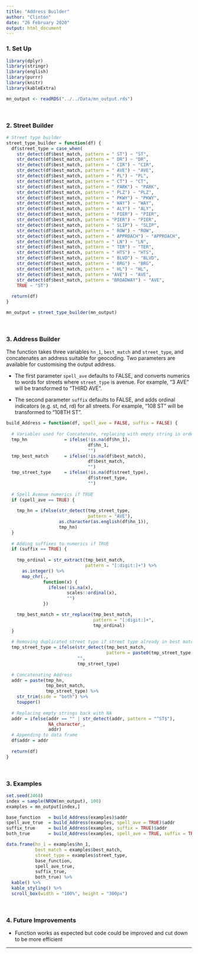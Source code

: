 ```yaml
---
title: "Address Builder"
author: "Clinton"
date: "26 February 2020"
output: html_document
---
```


### 1. Set Up

```r
library(dplyr)
library(stringr)
library(english)
library(purrr)
library(knitr)
library(kableExtra)

mn_output <- readRDS("../../Data/mn_output.rds")
```

<br>

### 2. Street Builder

```r
# Street type builder
street_type_builder = function(df) {
  df$street_type = case_when(
    str_detect(df$best_match, pattern = " ST") ~ "ST",
    str_detect(df$best_match, pattern = " DR") ~ "DR",
    str_detect(df$best_match, pattern = " CIR") ~ "CIR",
    str_detect(df$best_match, pattern = " AVE") ~ "AVE",
    str_detect(df$best_match, pattern = " PL") ~ "PL",
    str_detect(df$best_match, pattern = " CT") ~ "CT",
    str_detect(df$best_match, pattern = " PARK") ~ "PARK",
    str_detect(df$best_match, pattern = " PLZ") ~ "PLZ",
    str_detect(df$best_match, pattern = " PKWY") ~ "PKWY",
    str_detect(df$best_match, pattern = " WAY") ~ "WAY",
    str_detect(df$best_match, pattern = " ALY") ~ "ALY",
    str_detect(df$best_match, pattern = " PIER") ~ "PIER",
    str_detect(df$best_match, pattern = "PIER") ~ "PIER",
    str_detect(df$best_match, pattern = " SLIP") ~ "SLIP",
    str_detect(df$best_match, pattern = " ROW") ~ "ROW",
    str_detect(df$best_match, pattern = " APPROACH") ~ "APPROACH",
    str_detect(df$best_match, pattern = " LN") ~ "LN",
    str_detect(df$best_match, pattern = " TER") ~ "TER",
    str_detect(df$best_match, pattern = " HTS") ~ "HTS",
    str_detect(df$best_match, pattern = " BLVD") ~ "BLVD",
    str_detect(df$best_match, pattern = " BRG") ~ "BRG",
    str_detect(df$best_match, pattern = " HL") ~ "HL",
    str_detect(df$best_match, pattern = "AVE") ~ "AVE",
    str_detect(df$best_match, pattern = "BROADWAY") ~ "AVE",
    TRUE ~ "ST")
  
  return(df)
}

mn_output = street_type_builder(mn_output)
```

<br>

### 3. Address Builder

The function takes three variables `hn_1`, `best_match` and `street_type`, and concatenates an address suitable for geocoding. Two parameters are available for customising the output address. 

* The first parameter `spell_ave` defaults to FALSE, and converts numerics to words for streets where `street_type` is avenue. For example, "3 AVE" will be transformed to "THIRD AVE".

* The second parameter `suffix` defaults to FALSE, and adds ordinal indicators (e.g. st, nd, rd) for all streets. For example, "108 ST" will be transformed to "108TH ST".

```r
build_Address = function(df, spell_ave = FALSE, suffix = FALSE) {
  
  # Variables used for Concatenate, replacing with empty string in order to sanitise input for functions below. Also because otherwise NA would be concatenated
  tmp_hn              = ifelse(!is.na(df$hn_1),
                               df$hn_1,
                               "")
  tmp_best_match      = ifelse(!is.na(df$best_match),
                               df$best_match,
                               "")
  tmp_street_type     = ifelse(!is.na(df$street_type),
                               df$street_type,
                               "")
  
  # Spell Avenue numerics if TRUE
  if (spell_ave == TRUE) {
    
    tmp_hn = ifelse(str_detect(tmp_street_type, 
                               pattern = "AVE"),
                    as.character(as.english(df$hn_1)),
                    tmp_hn)
  }
  
  # Adding suffixes to numerics if TRUE
  if (suffix == TRUE) {
    
    tmp_ordinal = str_extract(tmp_best_match, 
                              pattern = "[:digit:]+") %>%
      as.integer() %>%
      map_chr(., 
              function(x) {
                ifelse(!is.na(x),
                       scales::ordinal(x),
                       "")
              })

    tmp_best_match = str_replace(tmp_best_match, 
                                 pattern = "[:digit:]+",
                                 tmp_ordinal)
  }
  
  # Removing duplicated street type if street type already in best match for street types that are not "ST"
  tmp_street_type = ifelse(str_detect(tmp_best_match,
                                      pattern = paste0(tmp_street_type, "$")),
                           "",
                           tmp_street_type)
  
  # Concatenating Address
  addr = paste(tmp_hn, 
               tmp_best_match, 
               tmp_street_type) %>%
    str_trim(side = "both") %>%
    toupper()
  
  # Replacing empty strings back with NA
  addr = ifelse(addr == "" | str_detect(addr, pattern = "^ST$"),
                NA_character_,
                addr)
  # Appending to data frame
  df$addr = addr
  
  return(df)
}
```

<br>

### 3. Examples

```r
set.seed(2468)
index = sample(NROW(mn_output), 100)
examples = mn_output[index,]

base_function   = build_Address(examples)$addr
spell_ave_true  = build_Address(examples, spell_ave = TRUE)$addr
suffix_true     = build_Address(examples, suffix = TRUE)$addr
both_true       = build_Address(examples, spell_ave = TRUE, suffix = TRUE)$addr

data.frame(hn_1 = examples$hn_1,
           best_match = examples$best_match,
           street_type = examples$street_type, 
           base_function, 
           spell_ave_true,
           suffix_true,
           both_true) %>%
  kable() %>%
  kable_styling() %>%
  scroll_box(width = "100%", height = "300px")
```

<br>

### 4. Future Improvements

* Function works as expected but code could be improved and cut down to be more efficient

***
